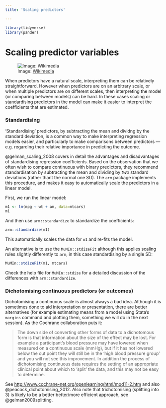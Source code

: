 ```yaml
---
title: 'Scaling predictors'

---
```


```r
library(tidyverse)
library(pander)
```



# Scaling predictor variables {#scaling-predictors}


![Image: [Wikimedia][1]](media/Holding_the_eiffel_tower.jpg)



[1]: https://commons.wikimedia.org/wiki/File:Holding_the_eiffel_tower_(4114302348).jpg


When predictors have a natural scale, interpreting them can be relatively straightforward. However when predictors are on an arbitrary scale, or when multiple predictors are on different scales, then interpreting the model (or comparing between models) can be hard. In these cases scaling or standardising predictors in the model can make it easier to interpret the coefficients that are estimated.



### Standardising  {- #standardizing}


'Standardising' predictors, by subtracting the mean and dividng by the standard deviation, is a common way to make interpreting regression models easier, and particularly to make comparisons between predictors --- e.g. regarding their relative importance in predicting the outcome. 

@gelman_scaling_2008 covers in detail the advantages and disadvantages of standardising regression coefficients.  Based on the observation that we often wish to compare continuous with binary predictors, they recommend standardisation by subtracting the mean and dividing by _two_ standard deviations (rather thant the normal one SD). The `arm` package implements this procedure, and makes it easy to automatically scale the predictors in a linear model.

First, we run the linear model:

```r
m1 <- lm(mpg ~ wt + am, data=mtcars)
m1
```


And then use `arm::standardize` to standardize the coefficients:


```r
arm::standardize(m1)
```

This automatically scales the data for `m1` and re-fits the model.


An alternative is to use the `MuMIn::stdizeFit` although this applies scaling rules slightly differently to `arm`, in this case standardising by a single SD:

```r
MuMIn::stdizeFit(m1, mtcars)
```

Check the help file for `MuMIn::stdize` for a detailed discussion of the differences with `arm::standardize`.






### Dichotomising continuous predictors (or outcomes) {- #dichotomising}

Dichotomising a continuous scale is almost always a bad idea. Although
it is sometimes done to aid interpretation or presentation, there are
better alternatives (for example estimating means from a model using
Stata's `margins` command and plotting them, something we will do in the
next session). As the Cochrane collaboration puts it:
                     
> The down side of converting other forms of data to a dichotomous
> form is that information about the size of the effect may be lost. For
> example a participant's blood pressure may have lowered when measured
> on a continuous scale (mmHg), but if it has not lowered below the cut
> point they will still be in the 'high blood pressure group' and you
> will not see this improvement. In addition the process of
> dichotomising continuous data requires the setting of an appropriate
> clinical point about which to 'split' the data, and this may not be
> easy to determine.


See <http://www.cochrane-net.org/openlearning/html/mod11-2.htm> and also
@peacock_dichotomising_2012. Also note that trichotomising (splitting into 3) is likely to be a better better/more efficient approach, see @gelman2009splitting.
